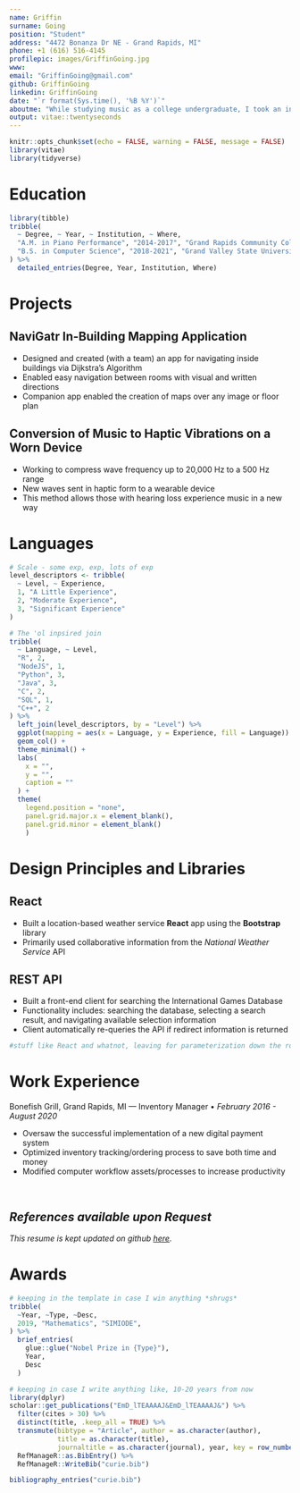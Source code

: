 ```yaml
---
name: Griffin
surname: Going
position: "Student"
address: "4472 Bonanza Dr NE - Grand Rapids, MI"
phone: +1 (616) 516-4145
profilepic: images/GriffinGoing.jpg
www: 
email: "GriffinGoing@gmail.com"
github: GriffinGoing
linkedin: GriffinGoing
date: "`r format(Sys.time(), '%B %Y')`"
aboutme: "While studying music as a college undergraduate, I took an introductory computer programming course which opened me up to a whole new world. A strong self starter, I dove in and began pursuing computer science as a full-time career. I love the ongoing challenge to learn that a career in CS demands, and I am eager to continue my journey. "
output: vitae::twentyseconds
---
```


```r
knitr::opts_chunk$set(echo = FALSE, warning = FALSE, message = FALSE)
library(vitae)
library(tidyverse)
```

# Education

```r
library(tibble)
tribble(
  ~ Degree, ~ Year, ~ Institution, ~ Where,
  "A.M. in Piano Performance", "2014-2017", "Grand Rapids Community College", "Grand Rapids, Michigan",
  "B.S. in Computer Science", "2018-2021", "Grand Valley State University", "Allendale, Michigan"
) %>% 
  detailed_entries(Degree, Year, Institution, Where)
```

# Projects

## NaviGatr In-Building Mapping Application 

 * Designed and created (with a team) an app for navigating inside buildings via Dijkstra's Algorithm
 * Enabled easy navigation between rooms with visual and written directions 
 * Companion app enabled the creation of maps over any image or floor plan
 
## Conversion of Music to Haptic Vibrations on a Worn Device 
 * Working to compress wave frequency up to 20,000 Hz to a 500 Hz range 
 * New waves sent in haptic form to a wearable device 
 * This method allows those with hearing loss experience music in a new way 

# Languages

```r
# Scale - some exp, exp, lots of exp 
level_descriptors <- tribble(
  ~ Level, ~ Experience,
  1, "A Little Experience",
  2, "Moderate Experience",
  3, "Significant Experience"
)

# The 'ol inpsired join
tribble(
  ~ Language, ~ Level,
  "R", 2,
  "NodeJS", 1,
  "Python", 3,
  "Java", 3,
  "C", 2,
  "SQL", 1,
  "C++", 2
) %>%
  left_join(level_descriptors, by = "Level") %>%
  ggplot(mapping = aes(x = Language, y = Experience, fill = Language)) +
  geom_col() +
  theme_minimal() +
  labs(
    x = "",
    y = "",
    caption = ""
  ) +
  theme(
    legend.position = "none",
    panel.grid.major.x = element_blank(),
    panel.grid.minor = element_blank()
    )
```

# Design Principles and Libraries

## React

- Built a location-based weather service **React** app using the **Bootstrap** library
- Primarily used collaborative information from the *National Weather Service* API

## REST API

- Built a front-end client for searching the International Games Database
- Functionality includes: searching the database, selecting a search result, and navigating available selection information
- Client automatically re-queries the API if redirect information is returned

```R
#stuff like React and whatnot, leaving for parameterization down the road
```

# Work Experience

Bonefish Grill, Grand Rapids, MI — Inventory Manager • *February 2016 - August 2020*

 - Oversaw the successful implementation of a new digital payment system
 - Optimized inventory tracking/ordering process to save both time and money 
 - Modified computer workflow assets/processes to increase productivity 
  
&nbsp;

## *References available upon Request*

*This resume is kept updated on github [here](https://github.com/GriffinGoing/Griffin-Going-Resume/blob/master/GriffinGoingResume.pdf).*

# Awards

```r
# keeping in the template in case I win anything *shrugs*
tribble(
  ~Year, ~Type, ~Desc,
  2019, "Mathematics", "SIMIODE",
) %>% 
  brief_entries(
    glue::glue("Nobel Prize in {Type}"),
    Year, 
    Desc
  )
```


```r
# keeping in case I write anything like, 10-20 years from now
library(dplyr)
scholar::get_publications("EmD_lTEAAAAJ&EmD_lTEAAAAJ&") %>% 
  filter(cites > 30) %>% 
  distinct(title, .keep_all = TRUE) %>%
  transmute(bibtype = "Article", author = as.character(author),
            title = as.character(title),
            journaltitle = as.character(journal), year, key = row_number()) %>% 
  RefManageR::as.BibEntry() %>% 
  RefManageR::WriteBib("curie.bib")

bibliography_entries("curie.bib")
```

